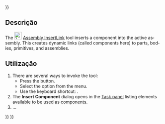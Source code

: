 <languages/>
{{UnfinishedDocu{{#translation:}}}}

<div lang="en" dir="ltr" class="mw-content-ltr">
{{Docnav
|[[Assembly_CreateAssembly|CreateAssembly]]
|[[Assembly_InsertNewPart|InsertNewPart]]
|[[Assembly_Workbench|Assembly]]
|IconL=Assembly_CreateAssembly.svg
|IconR=Assembly_InsertNewPart.svg
|IconC=Workbench_Assembly.svg
}}
</div>

<div lang="en" dir="ltr" class="mw-content-ltr">
{{GuiCommand
|Name=Assembly InsertLink
|MenuLocation=Assembly → Insert Component → Component
|Workbenches=[[Assembly_Workbench|Assembly]]
|Shortcut={{KEY|I}}
|Version=1.0
|SeeAlso=
}}
</div>

<span id="Description"></span>
==Descrição== 

<div lang="en" dir="ltr" class="mw-content-ltr">
The [[Image:Assembly_InsertLink.svg|24px]] [[Assembly_InsertLink|Assembly InsertLink]] tool inserts a component into the active assembly. This creates dynamic links (called components here) to parts, bodies, primitives, and assemblies.
</div>

<span id="Usage"></span>
==Utilização==

<div lang="en" dir="ltr" class="mw-content-ltr">
# There are several ways to invoke the tool:
#* Press the {{Button|[[Image:Assembly_InsertLink.svg|16px]] [[Assembly_InsertLink|Component]]}} button.
#* Select the {{MenuCommand|Assembly → Insert Component → [[Image:Assembly_InsertLink.svg|16px]] Component}} option from the menu.
#* Use the keyboard shortcut: {{KEY|I}}.
# The '''Insert Component''' dialog opens in the [[Task_panel|Task panel]] listing elements available to be used as components.
# …
</div>


<div lang="en" dir="ltr" class="mw-content-ltr">
{{Docnav
|[[Assembly_CreateAssembly|CreateAssembly]]
|[[Assembly_InsertNewPart|InsertNewPart]]
|[[Assembly_Workbench|Assembly]]
|IconL=Assembly_CreateAssembly.svg
|IconR=Assembly_InsertNewPart.svg
|IconC=Workbench_Assembly.svg
}}
</div>

{{Assembly_Tools_navi{{#translation:}}}}
{{Userdocnavi{{#translation:}}}}